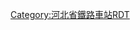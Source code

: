 <noinclude>{{BS-map
|title = 龙华站站线布置图
|map = </noinclude>
\CONTg\CONTg\\\\\\\\\~~[[石德铁路]][[下行线|下]]、[[上行线]][[石家庄站]]方向
\STRg\STRf\\\\\\\\\
\STR\STR\ENDEa\\\\\\\\
\STR\STR\STR\\\\\\\\
\STR\STR\STR\\\\\\\\
\STR\STR\STR\\\\\\\\
\ABZg2\STRc3!~STR\STR\\\\\\\\
\STR!~STRc1\ABZg+4!~STRc2\ABZg3\\\\\\\\
\STR\ABZg+1\STRc4!~STR\\\\\\\\
\STR!~STRc2\ABZg3\STR\\\\\\\\
\ABZg+1\STRc4!~ABZg2\STRc3!~STR\\\\\\\\
\STR\STR!~STRc1\ABZg+4\\\\\\\\
STRc2\ABZg3\STR\ABZg2\STRc3\\\\\\\
STR+1\STRc4!~STR\STR\STR!~STRc1\ABZ4+2f\STRc3\\\\\\
STR\STR\STR\STR\STR2!~STRc1\STRc3!~STR2+4\STRc3\\\\\
STR\STR\STR\STR\STRc1\STR+4!~STRc1\STR2+4\STRc3\ENDEa\\\
STR\STR\STR\STR\\STR\STRc1\STR2+4\STRc3!~STR2\STRc3\\
STR\STR\STR\STR\\STR\\STRc1\STR2+4!~STRc1\STRc3!~STR2+4\STRc3\
STR\STR\STR\STR\\STR\\\STRc1\STRl+4!~STRc1\ABZq+4\LSTRq
STR\STR\STR\STR\\STR\\\\\\
STR+BSr\STR\STR+BSl\STR+BSr\\STR\\\\\\
STR+BSr\STR\STR+BSl\STR+BSr\\STR+BSl\\\\\\
STR+BSr\STR\STR+BSl\STR+BSr\\STR+BSl\\\\\\
STR+BSr\STR\STR+BSl\STR+BSr\\STR\\\\\\
STR+BSr\STR\STR+BSl\STR+BSr\\STR\\\\\\
STR+BSr\STR\STR+BSl\STR+BSr\\STR\\\\\\
STR\STR\STR\STR\\STR\\\\\\
STR\STR\STR\STR\\STR\\\\\\
STR\STR\STR\STR\STRc2\STR3\\\\\\
STR\STR\STR\STR!~STRc2\STR3+1\STRc4\\\\\\
STR2\STRc3!~STR\STR!~STRc2\ABZ3+1g\STRc4\\\\\\\
STRc1\ABZg+4\ABZg+1\STRc4\\\\\\\\
\STR\STR\\\\\\\\\
\STR!~STRc2\ABZg3\\\\\\\\\
\ABZg+1\STRc4!~STR\\\\\\\\\
\ABZg2\STRc3!~STR\\\\\\\\\
\STR!~STRc1\ABZg+4\\\\\\\\\
\STRg\STRf\\\\\\\\\
\CONTf\CONTf\\\\\\\\\~~[[石德铁路]][[下行线|下]]、[[上行线]][[德州站]]方向
<noinclude>}}

{{Rdt intro|[[龙华站 (河北省)|龙华站]]}}

[[Category:河北省鐵路車站RDT]]

</noinclude>